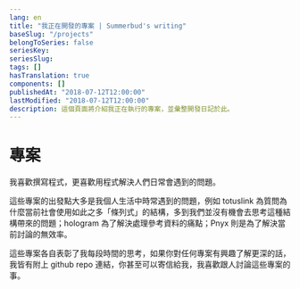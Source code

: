 ```yaml
---
lang: en
title: "我正在開發的專案 | Summerbud's writing"
baseSlug: "/projects"
belongToSeries: false
seriesKey: 
seriesSlug: 
tags: []
hasTranslation: true
components: []
publishedAt: "2018-07-12T12:00:00"
lastModified: "2018-07-12T12:00:00"
description: 這個頁面將介紹我正在執行的專案，並彙整開發日記於此。
---
```


# 專案

我喜歡撰寫程式，更喜歡用程式解決人們日常會遇到的問題。

這些專案的出發點大多是我個人生活中時常遇到的問題，例如 totuslink 為質問為什麼當前社會使用如此之多「條列式」的結構，多到我們並沒有機會去思考這種結構帶來的問題；hologram 為了解決處理參考資料的痛點；Pnyx 則是為了解決當前討論的無效率。

這些專案各自表彰了我每段時間的思考，如果你對任何專案有興趣了解更深的話，我皆有附上 github repo 連結，你甚至可以寄信給我，我喜歡跟人討論這些專案的事。


